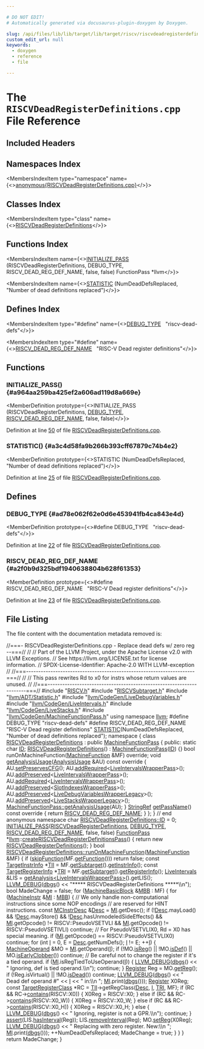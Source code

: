 ```yaml
---

# DO NOT EDIT!
# Automatically generated via docusaurus-plugin-doxygen by Doxygen.

slug: /api/files/lib/lib/target/lib/target/riscv/riscvdeadregisterdefinitions-cpp
custom_edit_url: null
keywords:
  - doxygen
  - reference
  - file

---
```





# The `RISCVDeadRegisterDefinitions.cpp` File Reference

<DoxygenPage pluginConfig={pluginConfig}>



## Included Headers

<IncludesList>
<IncludesListItem
  filePath="RISCV.h"
  permalink="/docs/api/files/lib/lib/target/lib/target/riscv/riscv-h"
  isLocal="true" />
<IncludesListItem
  filePath="RISCVSubtarget.h"
  permalink="/docs/api/files/lib/lib/target/lib/target/riscv/riscvsubtarget-h"
  isLocal="true" />
<IncludesListItem
  filePath="llvm/ADT/Statistic.h"
  permalink="/docs/api/files/include/include/llvm/include/llvm/adt/statistic-h"
  isLocal="true" />
<IncludesListItem
  filePath="llvm/CodeGen/LiveDebugVariables.h"
  permalink="/docs/api/files/include/include/llvm/include/llvm/codegen/livedebugvariables-h"
  isLocal="true" />
<IncludesListItem
  filePath="llvm/CodeGen/LiveIntervals.h"
  permalink="/docs/api/files/include/include/llvm/include/llvm/codegen/liveintervals-h"
  isLocal="true" />
<IncludesListItem
  filePath="llvm/CodeGen/LiveStacks.h"
  permalink="/docs/api/files/include/include/llvm/include/llvm/codegen/livestacks-h"
  isLocal="true" />
<IncludesListItem
  filePath="llvm/CodeGen/MachineFunctionPass.h"
  permalink="/docs/api/files/include/include/llvm/include/llvm/codegen/machinefunctionpass-h"
  isLocal="true" />
</IncludesList>

## Namespaces Index

<MembersIndex>

<MembersIndexItem
  type="namespace"
  name={<><a href="/docs/api/namespaces/anonymous-riscvdeadregisterdefinitions-cpp-">anonymous&#123;RISCVDeadRegisterDefinitions.cpp&#125;</a></>}>
</MembersIndexItem>

</MembersIndex>

## Classes Index

<MembersIndex>

<MembersIndexItem
  type="class"
  name={<><a href="/docs/api/classes/anonymous-namespace-riscvdeadregisterdefinitions-cpp-/riscvdeadregisterdefinitions">RISCVDeadRegisterDefinitions</a></>}>
</MembersIndexItem>

</MembersIndex>

## Functions Index

<MembersIndex>

<MembersIndexItem
  name={<><a href="#a964aa259ba425ef2a606ad119d8a669e">INITIALIZE&#95;PASS</a> (RISCVDeadRegisterDefinitions, DEBUG&#95;TYPE, RISCV&#95;DEAD&#95;REG&#95;DEF&#95;NAME, false, false) FunctionPass &#42;llvm</>}>
</MembersIndexItem>

<MembersIndexItem
  name={<><a href="#a3c4d58fa9b266b393cff67879c74b4e2">STATISTIC</a> (NumDeadDefsReplaced, &quot;Number of dead definitions replaced&quot;)</>}>
</MembersIndexItem>

</MembersIndex>

## Defines Index

<MembersIndex>

<MembersIndexItem
  type="#define"
  name={<><a href="#ad78e062f62e0d6e453941fb4ca843e4d">DEBUG&#95;TYPE</a>&nbsp;&nbsp;&nbsp;&quot;riscv-dead-defs&quot;</>}>
</MembersIndexItem>

<MembersIndexItem
  type="#define"
  name={<><a href="#a2f0b9d325bdf1940638804b628f61353">RISCV&#95;DEAD&#95;REG&#95;DEF&#95;NAME</a>&nbsp;&nbsp;&nbsp;&quot;RISC-V Dead register definitions&quot;</>}>
</MembersIndexItem>

</MembersIndex>


<SectionDefinition>

## Functions

### INITIALIZE&#95;PASS() {#a964aa259ba425ef2a606ad119d8a669e}

<MemberDefinition
  prototype={<>INITIALIZE&#95;PASS (RISCVDeadRegisterDefinitions, <a href="/docs/api/files/include/include/llvm/include/llvm/adt/genericcycleimpl-h/#ad78e062f62e0d6e453941fb4ca843e4d">DEBUG&#95;TYPE</a>, <a href="#a2f0b9d325bdf1940638804b628f61353">RISCV&#95;DEAD&#95;REG&#95;DEF&#95;NAME</a>, false, false)</>}>

Definition at line <a href="#l00050">50</a> of file <a href="/docs/api/files/lib/lib/target/lib/target/riscv/riscvdeadregisterdefinitions-cpp">RISCVDeadRegisterDefinitions.cpp</a>.
</MemberDefinition>

### STATISTIC() {#a3c4d58fa9b266b393cff67879c74b4e2}

<MemberDefinition
  prototype={<>STATISTIC (NumDeadDefsReplaced, &quot;Number of dead definitions replaced&quot;)</>}>

Definition at line <a href="#l00025">25</a> of file <a href="/docs/api/files/lib/lib/target/lib/target/riscv/riscvdeadregisterdefinitions-cpp">RISCVDeadRegisterDefinitions.cpp</a>.
</MemberDefinition>

</SectionDefinition>

<SectionDefinition>

## Defines

### DEBUG&#95;TYPE {#ad78e062f62e0d6e453941fb4ca843e4d}

<MemberDefinition
  prototype={<>#define DEBUG&#95;TYPE&nbsp;&nbsp;&nbsp;&quot;riscv-dead-defs&quot;</>}>

Definition at line <a href="#l00022">22</a> of file <a href="/docs/api/files/lib/lib/target/lib/target/riscv/riscvdeadregisterdefinitions-cpp">RISCVDeadRegisterDefinitions.cpp</a>.
</MemberDefinition>

### RISCV&#95;DEAD&#95;REG&#95;DEF&#95;NAME {#a2f0b9d325bdf1940638804b628f61353}

<MemberDefinition
  prototype={<>#define RISCV&#95;DEAD&#95;REG&#95;DEF&#95;NAME&nbsp;&nbsp;&nbsp;&quot;RISC-V Dead register definitions&quot;</>}>

Definition at line <a href="#l00023">23</a> of file <a href="/docs/api/files/lib/lib/target/lib/target/riscv/riscvdeadregisterdefinitions-cpp">RISCVDeadRegisterDefinitions.cpp</a>.
</MemberDefinition>

</SectionDefinition>

## File Listing

The file content with the documentation metadata removed is:

<ProgramListing>

<Link id="l00001" /><CodeLine lineNumber="1"><Highlight kind="comment">//===- RISCVDeadRegisterDefinitions.cpp - Replace dead defs w/ zero reg --===//</Highlight><Highlight kind="normal"></Highlight></CodeLine>
<Link id="l00002" /><CodeLine lineNumber="2"><Highlight kind="normal"></Highlight><Highlight kind="comment">//</Highlight><Highlight kind="normal"></Highlight></CodeLine>
<Link id="l00003" /><CodeLine lineNumber="3"><Highlight kind="normal"></Highlight><Highlight kind="comment">// Part of the LLVM Project, under the Apache License v2.0 with LLVM Exceptions.</Highlight><Highlight kind="normal"></Highlight></CodeLine>
<Link id="l00004" /><CodeLine lineNumber="4"><Highlight kind="normal"></Highlight><Highlight kind="comment">// See https://llvm.org/LICENSE.txt for license information.</Highlight><Highlight kind="normal"></Highlight></CodeLine>
<Link id="l00005" /><CodeLine lineNumber="5"><Highlight kind="normal"></Highlight><Highlight kind="comment">// SPDX-License-Identifier: Apache-2.0 WITH LLVM-exception</Highlight><Highlight kind="normal"></Highlight></CodeLine>
<Link id="l00006" /><CodeLine lineNumber="6"><Highlight kind="normal"></Highlight><Highlight kind="comment">//</Highlight><Highlight kind="normal"></Highlight></CodeLine>
<Link id="l00007" /><CodeLine lineNumber="7"><Highlight kind="normal"></Highlight><Highlight kind="comment">//===---------------------------------------------------------------------===//</Highlight><Highlight kind="normal"></Highlight></CodeLine>
<Link id="l00008" /><CodeLine lineNumber="8"><Highlight kind="normal"></Highlight><Highlight kind="comment">//</Highlight><Highlight kind="normal"></Highlight></CodeLine>
<Link id="l00009" /><CodeLine lineNumber="9"><Highlight kind="normal"></Highlight><Highlight kind="comment">// This pass rewrites Rd to x0 for instrs whose return values are unused.</Highlight><Highlight kind="normal"></Highlight></CodeLine>
<Link id="l00010" /><CodeLine lineNumber="10"><Highlight kind="normal"></Highlight><Highlight kind="comment">//</Highlight><Highlight kind="normal"></Highlight></CodeLine>
<Link id="l00011" /><CodeLine lineNumber="11"><Highlight kind="normal"></Highlight><Highlight kind="comment">//===---------------------------------------------------------------------===//</Highlight><Highlight kind="normal"></Highlight></CodeLine>
<Link id="l00012" /><CodeLine lineNumber="12"><Highlight kind="normal"></Highlight></CodeLine>
<Link id="l00013" /><CodeLine lineNumber="13"><Highlight kind="normal"></Highlight><Highlight kind="preprocessor">#include &quot;<a href="/docs/api/files/lib/lib/target/lib/target/riscv/riscv-h">RISCV.h</a>&quot;</Highlight><Highlight kind="normal"></Highlight></CodeLine>
<Link id="l00014" /><CodeLine lineNumber="14"><Highlight kind="normal"></Highlight><Highlight kind="preprocessor">#include &quot;<a href="/docs/api/files/lib/lib/target/lib/target/riscv/riscvsubtarget-h">RISCVSubtarget.h</a>&quot;</Highlight><Highlight kind="normal"></Highlight></CodeLine>
<Link id="l00015" /><CodeLine lineNumber="15"><Highlight kind="normal"></Highlight><Highlight kind="preprocessor">#include &quot;<a href="/docs/api/files/include/include/llvm/include/llvm/adt/statistic-h">llvm/ADT/Statistic.h</a>&quot;</Highlight><Highlight kind="normal"></Highlight></CodeLine>
<Link id="l00016" /><CodeLine lineNumber="16"><Highlight kind="normal"></Highlight><Highlight kind="preprocessor">#include &quot;<a href="/docs/api/files/include/include/llvm/include/llvm/codegen/livedebugvariables-h">llvm/CodeGen/LiveDebugVariables.h</a>&quot;</Highlight><Highlight kind="normal"></Highlight></CodeLine>
<Link id="l00017" /><CodeLine lineNumber="17"><Highlight kind="normal"></Highlight><Highlight kind="preprocessor">#include &quot;<a href="/docs/api/files/include/include/llvm/include/llvm/codegen/liveintervals-h">llvm/CodeGen/LiveIntervals.h</a>&quot;</Highlight><Highlight kind="normal"></Highlight></CodeLine>
<Link id="l00018" /><CodeLine lineNumber="18"><Highlight kind="normal"></Highlight><Highlight kind="preprocessor">#include &quot;<a href="/docs/api/files/include/include/llvm/include/llvm/codegen/livestacks-h">llvm/CodeGen/LiveStacks.h</a>&quot;</Highlight><Highlight kind="normal"></Highlight></CodeLine>
<Link id="l00019" /><CodeLine lineNumber="19"><Highlight kind="normal"></Highlight><Highlight kind="preprocessor">#include &quot;<a href="/docs/api/files/include/include/llvm/include/llvm/codegen/machinefunctionpass-h">llvm/CodeGen/MachineFunctionPass.h</a>&quot;</Highlight><Highlight kind="normal"></Highlight></CodeLine>
<Link id="l00020" /><CodeLine lineNumber="20"><Highlight kind="normal"></Highlight></CodeLine>
<Link id="l00021" /><CodeLine lineNumber="21"><Highlight kind="normal"></Highlight><Highlight kind="keyword">using namespace </Highlight><Highlight kind="normal"><a href="/docs/api/namespaces/llvm">llvm</a>;</Highlight></CodeLine>
<Link id="l00022" /><CodeLine lineNumber="22" lineLink="#ad78e062f62e0d6e453941fb4ca843e4d"><Highlight kind="normal"></Highlight><Highlight kind="preprocessor">#define DEBUG&#95;TYPE &quot;riscv-dead-defs&quot;</Highlight><Highlight kind="normal"></Highlight></CodeLine>
<Link id="l00023" /><CodeLine lineNumber="23" lineLink="#a2f0b9d325bdf1940638804b628f61353"><Highlight kind="normal"></Highlight><Highlight kind="preprocessor">#define RISCV&#95;DEAD&#95;REG&#95;DEF&#95;NAME &quot;RISC-V Dead register definitions&quot;</Highlight><Highlight kind="normal"></Highlight></CodeLine>
<Link id="l00024" /><CodeLine lineNumber="24"><Highlight kind="normal"></Highlight></CodeLine>
<Link id="l00025" /><CodeLine lineNumber="25" lineLink="#a3c4d58fa9b266b393cff67879c74b4e2"><Highlight kind="normal"><a href="/docs/api/files/include/include/llvm/include/llvm/adt/statistic-h/#ad6117415b93e5675d5a6c8e1855b3b2f">STATISTIC</a>(NumDeadDefsReplaced, </Highlight><Highlight kind="stringliteral">&quot;Number of dead definitions replaced&quot;</Highlight><Highlight kind="normal">);</Highlight></CodeLine>
<Link id="l00026" /><CodeLine lineNumber="26"><Highlight kind="normal"></Highlight></CodeLine>
<Link id="l00027" /><CodeLine lineNumber="27" lineLink="/docs/api/namespaces/anonymous-riscvdeadregisterdefinitions-cpp-"><Highlight kind="normal"></Highlight><Highlight kind="keyword">namespace </Highlight><Highlight kind="normal">&#123;</Highlight></CodeLine>
<Link id="l00028" /><CodeLine lineNumber="28" lineLink="/docs/api/classes/anonymous-namespace-riscvdeadregisterdefinitions-cpp-/riscvdeadregisterdefinitions"><Highlight kind="normal"></Highlight><Highlight kind="keyword">class </Highlight><Highlight kind="normal"><a href="/docs/api/classes/anonymous-namespace-riscvdeadregisterdefinitions-cpp-/riscvdeadregisterdefinitions/#a31ececc394b2ce1835e1505786b50bea">RISCVDeadRegisterDefinitions</a> : </Highlight><Highlight kind="keyword">public</Highlight><Highlight kind="normal"> <a href="/docs/api/classes/llvm/machinefunctionpass/#a29c81d2386f4a727c6d33413807530c8">MachineFunctionPass</a> &#123;</Highlight></CodeLine>
<Link id="l00029" /><CodeLine lineNumber="29"><Highlight kind="normal"></Highlight><Highlight kind="keyword">public</Highlight><Highlight kind="normal">:</Highlight></CodeLine>
<Link id="l00030" /><CodeLine lineNumber="30" lineLink="/docs/api/classes/anonymous-namespace-riscvdeadregisterdefinitions-cpp-/riscvdeadregisterdefinitions/#acc1daf9d43979df1f2f6d5bee3dd52e3"><Highlight kind="normal">  </Highlight><Highlight kind="keyword">static</Highlight><Highlight kind="normal"> </Highlight><Highlight kind="keywordtype">char</Highlight><Highlight kind="normal"> <a href="/docs/api/classes/anonymous-namespace-riscvdeadregisterdefinitions-cpp-/riscvdeadregisterdefinitions/#acc1daf9d43979df1f2f6d5bee3dd52e3">ID</a>;</Highlight></CodeLine>
<Link id="l00031" /><CodeLine lineNumber="31"><Highlight kind="normal"></Highlight></CodeLine>
<Link id="l00032" /><CodeLine lineNumber="32" lineLink="/docs/api/classes/anonymous-namespace-riscvdeadregisterdefinitions-cpp-/riscvdeadregisterdefinitions/#a31ececc394b2ce1835e1505786b50bea"><Highlight kind="normal">  <a href="/docs/api/classes/anonymous-namespace-riscvdeadregisterdefinitions-cpp-/riscvdeadregisterdefinitions/#a31ececc394b2ce1835e1505786b50bea">RISCVDeadRegisterDefinitions</a>() : <a href="/docs/api/classes/llvm/machinefunctionpass/#a29c81d2386f4a727c6d33413807530c8">MachineFunctionPass</a>(<a href="/docs/api/classes/anonymous-namespace-riscvdeadregisterdefinitions-cpp-/riscvdeadregisterdefinitions/#acc1daf9d43979df1f2f6d5bee3dd52e3">ID</a>) &#123;&#125;</Highlight></CodeLine>
<Link id="l00033" /><CodeLine lineNumber="33"><Highlight kind="normal">  </Highlight><Highlight kind="keywordtype">bool</Highlight><Highlight kind="normal"> runOnMachineFunction(<a href="/docs/api/classes/llvm/machinefunction">MachineFunction</a> &amp;MF) </Highlight><Highlight kind="keyword">override</Highlight><Highlight kind="normal">;</Highlight></CodeLine>
<Link id="l00034" /><CodeLine lineNumber="34" lineLink="/docs/api/classes/anonymous-namespace-riscvdeadregisterdefinitions-cpp-/riscvdeadregisterdefinitions/#a8988e1e95d5ec1c4126892fc99480b2b"><Highlight kind="normal">  </Highlight><Highlight kind="keywordtype">void</Highlight><Highlight kind="normal"> <a href="/docs/api/classes/anonymous-namespace-riscvdeadregisterdefinitions-cpp-/riscvdeadregisterdefinitions/#a8988e1e95d5ec1c4126892fc99480b2b">getAnalysisUsage</a>(<a href="/docs/api/classes/llvm/analysisusage">AnalysisUsage</a> &amp;AU)</Highlight><Highlight kind="keyword"> const override </Highlight><Highlight kind="normal">&#123;</Highlight></CodeLine>
<Link id="l00035" /><CodeLine lineNumber="35"><Highlight kind="normal">    AU.<a href="/docs/api/classes/llvm/analysisusage/#af11a6ebf7ab3c388234cb6d5378439a3">setPreservesCFG</a>();</Highlight></CodeLine>
<Link id="l00036" /><CodeLine lineNumber="36"><Highlight kind="normal">    AU.<a href="/docs/api/classes/llvm/analysisusage/#ae0adcccca08fb686c9ce00f9397b660c">addRequired</a>&lt;<a href="/docs/api/classes/llvm/liveintervalswrapperpass">LiveIntervalsWrapperPass</a>&gt;();</Highlight></CodeLine>
<Link id="l00037" /><CodeLine lineNumber="37"><Highlight kind="normal">    AU.<a href="/docs/api/classes/llvm/analysisusage/#ae9356b720f6fbab112d809738dcc4f2a">addPreserved</a>&lt;<a href="/docs/api/classes/llvm/liveintervalswrapperpass">LiveIntervalsWrapperPass</a>&gt;();</Highlight></CodeLine>
<Link id="l00038" /><CodeLine lineNumber="38"><Highlight kind="normal">    AU.<a href="/docs/api/classes/llvm/analysisusage/#ae0adcccca08fb686c9ce00f9397b660c">addRequired</a>&lt;<a href="/docs/api/classes/llvm/liveintervalswrapperpass">LiveIntervalsWrapperPass</a>&gt;();</Highlight></CodeLine>
<Link id="l00039" /><CodeLine lineNumber="39"><Highlight kind="normal">    AU.<a href="/docs/api/classes/llvm/analysisusage/#ae9356b720f6fbab112d809738dcc4f2a">addPreserved</a>&lt;<a href="/docs/api/classes/llvm/slotindexeswrapperpass">SlotIndexesWrapperPass</a>&gt;();</Highlight></CodeLine>
<Link id="l00040" /><CodeLine lineNumber="40"><Highlight kind="normal">    AU.<a href="/docs/api/classes/llvm/analysisusage/#ae9356b720f6fbab112d809738dcc4f2a">addPreserved</a>&lt;<a href="/docs/api/classes/llvm/livedebugvariableswrapperlegacy">LiveDebugVariablesWrapperLegacy</a>&gt;();</Highlight></CodeLine>
<Link id="l00041" /><CodeLine lineNumber="41"><Highlight kind="normal">    AU.<a href="/docs/api/classes/llvm/analysisusage/#ae9356b720f6fbab112d809738dcc4f2a">addPreserved</a>&lt;<a href="/docs/api/classes/llvm/livestackswrapperlegacy">LiveStacksWrapperLegacy</a>&gt;();</Highlight></CodeLine>
<Link id="l00042" /><CodeLine lineNumber="42"><Highlight kind="normal">    <a href="/docs/api/classes/llvm/machinefunctionpass/#a864fd57b4304ef933b3281d0ef85a88e">MachineFunctionPass::getAnalysisUsage</a>(AU);</Highlight></CodeLine>
<Link id="l00043" /><CodeLine lineNumber="43"><Highlight kind="normal">  &#125;</Highlight></CodeLine>
<Link id="l00044" /><CodeLine lineNumber="44"><Highlight kind="normal"></Highlight></CodeLine>
<Link id="l00045" /><CodeLine lineNumber="45" lineLink="/docs/api/classes/anonymous-namespace-riscvdeadregisterdefinitions-cpp-/riscvdeadregisterdefinitions/#a0979df9aa8f5633f4466a5cbb60820e9"><Highlight kind="normal">  <a href="/docs/api/classes/llvm/stringref">StringRef</a> <a href="/docs/api/classes/anonymous-namespace-riscvdeadregisterdefinitions-cpp-/riscvdeadregisterdefinitions/#a0979df9aa8f5633f4466a5cbb60820e9">getPassName</a>()</Highlight><Highlight kind="keyword"> const override </Highlight><Highlight kind="normal">&#123; </Highlight><Highlight kind="keywordflow">return</Highlight><Highlight kind="normal"> <a href="#a2f0b9d325bdf1940638804b628f61353">RISCV&#95;DEAD&#95;REG&#95;DEF&#95;NAME</a>; &#125;</Highlight></CodeLine>
<Link id="l00046" /><CodeLine lineNumber="46"><Highlight kind="normal">&#125;;</Highlight></CodeLine>
<Link id="l00047" /><CodeLine lineNumber="47"><Highlight kind="normal">&#125; </Highlight><Highlight kind="comment">// end anonymous namespace</Highlight><Highlight kind="normal"></Highlight></CodeLine>
<Link id="l00048" /><CodeLine lineNumber="48"><Highlight kind="normal"></Highlight></CodeLine>
<Link id="l00049" /><CodeLine lineNumber="49"><Highlight kind="normal"></Highlight><Highlight kind="keywordtype">char</Highlight><Highlight kind="normal"> <a href="/docs/api/classes/anonymous-namespace-riscvdeadregisterdefinitions-cpp-/riscvdeadregisterdefinitions/#acc1daf9d43979df1f2f6d5bee3dd52e3">RISCVDeadRegisterDefinitions::ID</a> = 0;</Highlight></CodeLine>
<Link id="l00050" /><CodeLine lineNumber="50" lineLink="#a964aa259ba425ef2a606ad119d8a669e"><Highlight kind="normal"><a href="/docs/api/files/include/include/llvm/passsupport-h/#af807c9595d50b45c0008924c4679c85c">INITIALIZE&#95;PASS</a>(<a href="/docs/api/classes/anonymous-namespace-riscvdeadregisterdefinitions-cpp-/riscvdeadregisterdefinitions/#a31ececc394b2ce1835e1505786b50bea">RISCVDeadRegisterDefinitions</a>, <a href="/docs/api/files/include/include/llvm/include/llvm/adt/genericcycleimpl-h/#ad78e062f62e0d6e453941fb4ca843e4d">DEBUG&#95;TYPE</a>,</Highlight></CodeLine>
<Link id="l00051" /><CodeLine lineNumber="51"><Highlight kind="normal">                <a href="#a2f0b9d325bdf1940638804b628f61353">RISCV&#95;DEAD&#95;REG&#95;DEF&#95;NAME</a>, </Highlight><Highlight kind="keyword">false</Highlight><Highlight kind="normal">, </Highlight><Highlight kind="keyword">false</Highlight><Highlight kind="normal">)</Highlight></CodeLine>
<Link id="l00052" /><CodeLine lineNumber="52"><Highlight kind="normal"></Highlight></CodeLine>
<Link id="l00053" /><CodeLine lineNumber="53"><Highlight kind="normal"><a href="/docs/api/classes/llvm/functionpass">FunctionPass</a> &#42;<a href="/docs/api/namespaces/llvm">llvm</a>::<a href="/docs/api/namespaces/llvm/#a502b0ddd7fb7e5927d923ce924e872e3">createRISCVDeadRegisterDefinitionsPass</a>() &#123;</Highlight></CodeLine>
<Link id="l00054" /><CodeLine lineNumber="54"><Highlight kind="normal">  </Highlight><Highlight kind="keywordflow">return</Highlight><Highlight kind="normal"> </Highlight><Highlight kind="keyword">new</Highlight><Highlight kind="normal"> <a href="/docs/api/classes/anonymous-namespace-riscvdeadregisterdefinitions-cpp-/riscvdeadregisterdefinitions/#a31ececc394b2ce1835e1505786b50bea">RISCVDeadRegisterDefinitions</a>();</Highlight></CodeLine>
<Link id="l00055" /><CodeLine lineNumber="55"><Highlight kind="normal">&#125;</Highlight></CodeLine>
<Link id="l00056" /><CodeLine lineNumber="56"><Highlight kind="normal"></Highlight></CodeLine>
<Link id="l00057" /><CodeLine lineNumber="57" lineLink="/docs/api/classes/anonymous-namespace-riscvdeadregisterdefinitions-cpp-/riscvdeadregisterdefinitions/#ac2ca3a8531c6bdb17cc3908e3fbf10c4"><Highlight kind="normal"></Highlight><Highlight kind="keywordtype">bool</Highlight><Highlight kind="normal"> <a href="/docs/api/classes/anonymous-namespace-riscvdeadregisterdefinitions-cpp-/riscvdeadregisterdefinitions/#ac2ca3a8531c6bdb17cc3908e3fbf10c4">RISCVDeadRegisterDefinitions::runOnMachineFunction</a>(<a href="/docs/api/classes/llvm/machinefunction">MachineFunction</a> &amp;MF) &#123;</Highlight></CodeLine>
<Link id="l00058" /><CodeLine lineNumber="58"><Highlight kind="normal">  </Highlight><Highlight kind="keywordflow">if</Highlight><Highlight kind="normal"> (<a href="/docs/api/classes/llvm/functionpass/#af9f5f511d75e16f09a5520cb9444cfa8">skipFunction</a>(MF.<a href="/docs/api/classes/llvm/machinefunction/#a977ddce262de45c645be23d951066351">getFunction</a>()))</Highlight></CodeLine>
<Link id="l00059" /><CodeLine lineNumber="59"><Highlight kind="normal">    </Highlight><Highlight kind="keywordflow">return</Highlight><Highlight kind="normal"> </Highlight><Highlight kind="keyword">false</Highlight><Highlight kind="normal">;</Highlight></CodeLine>
<Link id="l00060" /><CodeLine lineNumber="60"><Highlight kind="normal"></Highlight></CodeLine>
<Link id="l00061" /><CodeLine lineNumber="61"><Highlight kind="normal">  </Highlight><Highlight kind="keyword">const</Highlight><Highlight kind="normal"> <a href="/docs/api/classes/llvm/targetinstrinfo">TargetInstrInfo</a> &#42;<a href="/docs/api/files/lib/lib/target/lib/target/hexagon/hexagoncopytocombine-cpp/#a1d40004718218dbdf06b496766299101">TII</a> = MF.<a href="/docs/api/classes/llvm/machinefunction/#a3825368aca2bc1550d173660df4da6a6">getSubtarget</a>().<a href="/docs/api/classes/llvm/targetsubtargetinfo/#acd858ed72f11db9444617740c3622608">getInstrInfo</a>();</Highlight></CodeLine>
<Link id="l00062" /><CodeLine lineNumber="62"><Highlight kind="normal">  </Highlight><Highlight kind="keyword">const</Highlight><Highlight kind="normal"> <a href="/docs/api/classes/llvm/targetregisterinfo">TargetRegisterInfo</a> &#42;<a href="/docs/api/files/lib/lib/codegen/machinesink-cpp/#a0f36ed1bc17fc1aa97fe291c439a0698">TRI</a> = MF.<a href="/docs/api/classes/llvm/machinefunction/#a3825368aca2bc1550d173660df4da6a6">getSubtarget</a>().<a href="/docs/api/classes/llvm/targetsubtargetinfo/#a43c530c830206ecf5ad3359364634c75">getRegisterInfo</a>();</Highlight></CodeLine>
<Link id="l00063" /><CodeLine lineNumber="63"><Highlight kind="normal">  <a href="/docs/api/classes/llvm/liveintervals">LiveIntervals</a> &amp;LIS = <a href="/docs/api/classes/llvm/pass/#a4863e5e463fb79955269fbf7fbf52b80">getAnalysis&lt;LiveIntervalsWrapperPass&gt;</a>().getLIS();</Highlight></CodeLine>
<Link id="l00064" /><CodeLine lineNumber="64"><Highlight kind="normal">  <a href="/docs/api/files/include/include/llvm/include/llvm/support/debug-h/#a196897517069dda1bdb549e24468f7d7">LLVM&#95;DEBUG</a>(<a href="/docs/api/namespaces/llvm/#a7c46c742c31be54870e2038048e6b391">dbgs</a>() &lt;&lt; </Highlight><Highlight kind="stringliteral">&quot;&#42;&#42;&#42;&#42;&#42; RISCVDeadRegisterDefinitions &#42;&#42;&#42;&#42;&#42;\\n&quot;</Highlight><Highlight kind="normal">);</Highlight></CodeLine>
<Link id="l00065" /><CodeLine lineNumber="65"><Highlight kind="normal"></Highlight></CodeLine>
<Link id="l00066" /><CodeLine lineNumber="66"><Highlight kind="normal">  </Highlight><Highlight kind="keywordtype">bool</Highlight><Highlight kind="normal"> MadeChange = </Highlight><Highlight kind="keyword">false</Highlight><Highlight kind="normal">;</Highlight></CodeLine>
<Link id="l00067" /><CodeLine lineNumber="67"><Highlight kind="normal">  </Highlight><Highlight kind="keywordflow">for</Highlight><Highlight kind="normal"> (<a href="/docs/api/classes/llvm/machinebasicblock">MachineBasicBlock</a> &amp;<a href="/docs/api/files/lib/lib/target/lib/target/arm/armslshardening-cpp/#a5958512eae2979bd2eb383977996a600">MBB</a> : MF) &#123;</Highlight></CodeLine>
<Link id="l00068" /><CodeLine lineNumber="68"><Highlight kind="normal">    </Highlight><Highlight kind="keywordflow">for</Highlight><Highlight kind="normal"> (<a href="/docs/api/classes/llvm/machineinstr">MachineInstr</a> &amp;<a href="/docs/api/files/lib/lib/codegen/lib/codegen/globalisel/irtranslator-cpp/#abe44dfdea65b4f7e11e0a608ab708b76">MI</a> : <a href="/docs/api/files/lib/lib/target/lib/target/arm/armslshardening-cpp/#a5958512eae2979bd2eb383977996a600">MBB</a>) &#123;</Highlight></CodeLine>
<Link id="l00069" /><CodeLine lineNumber="69"><Highlight kind="normal">      </Highlight><Highlight kind="comment">// We only handle non-computational instructions since some NOP encodings</Highlight><Highlight kind="normal"></Highlight></CodeLine>
<Link id="l00070" /><CodeLine lineNumber="70"><Highlight kind="normal">      </Highlight><Highlight kind="comment">// are reserved for HINT instructions.</Highlight><Highlight kind="normal"></Highlight></CodeLine>
<Link id="l00071" /><CodeLine lineNumber="71"><Highlight kind="normal">      </Highlight><Highlight kind="keyword">const</Highlight><Highlight kind="normal"> <a href="/docs/api/classes/llvm/mcinstrdesc">MCInstrDesc</a> &amp;<a href="/docs/api/namespaces/llvm/#a4de98a9acffcef5bb4b31862cb8c72ac">Desc</a> = <a href="/docs/api/files/lib/lib/codegen/lib/codegen/globalisel/irtranslator-cpp/#abe44dfdea65b4f7e11e0a608ab708b76">MI</a>.getDesc();</Highlight></CodeLine>
<Link id="l00072" /><CodeLine lineNumber="72"><Highlight kind="normal">      </Highlight><Highlight kind="keywordflow">if</Highlight><Highlight kind="normal"> (!<a href="/docs/api/namespaces/llvm/#a4de98a9acffcef5bb4b31862cb8c72ac">Desc</a>.mayLoad() &amp;&amp; !<a href="/docs/api/namespaces/llvm/#a4de98a9acffcef5bb4b31862cb8c72ac">Desc</a>.mayStore() &amp;&amp;</Highlight></CodeLine>
<Link id="l00073" /><CodeLine lineNumber="73"><Highlight kind="normal">          !<a href="/docs/api/namespaces/llvm/#a4de98a9acffcef5bb4b31862cb8c72ac">Desc</a>.hasUnmodeledSideEffects() &amp;&amp;</Highlight></CodeLine>
<Link id="l00074" /><CodeLine lineNumber="74"><Highlight kind="normal">          <a href="/docs/api/files/lib/lib/codegen/lib/codegen/globalisel/irtranslator-cpp/#abe44dfdea65b4f7e11e0a608ab708b76">MI</a>.getOpcode() != RISCV::PseudoVSETVLI &amp;&amp;</Highlight></CodeLine>
<Link id="l00075" /><CodeLine lineNumber="75"><Highlight kind="normal">          <a href="/docs/api/files/lib/lib/codegen/lib/codegen/globalisel/irtranslator-cpp/#abe44dfdea65b4f7e11e0a608ab708b76">MI</a>.getOpcode() != RISCV::PseudoVSETIVLI)</Highlight></CodeLine>
<Link id="l00076" /><CodeLine lineNumber="76"><Highlight kind="normal">        </Highlight><Highlight kind="keywordflow">continue</Highlight><Highlight kind="normal">;</Highlight></CodeLine>
<Link id="l00077" /><CodeLine lineNumber="77"><Highlight kind="normal">      </Highlight><Highlight kind="comment">// For PseudoVSETVLIX0, Rd = X0 has special meaning.</Highlight><Highlight kind="normal"></Highlight></CodeLine>
<Link id="l00078" /><CodeLine lineNumber="78"><Highlight kind="normal">      </Highlight><Highlight kind="keywordflow">if</Highlight><Highlight kind="normal"> (<a href="/docs/api/files/lib/lib/codegen/lib/codegen/globalisel/irtranslator-cpp/#abe44dfdea65b4f7e11e0a608ab708b76">MI</a>.getOpcode() == RISCV::PseudoVSETVLIX0)</Highlight></CodeLine>
<Link id="l00079" /><CodeLine lineNumber="79"><Highlight kind="normal">        </Highlight><Highlight kind="keywordflow">continue</Highlight><Highlight kind="normal">;</Highlight></CodeLine>
<Link id="l00080" /><CodeLine lineNumber="80"><Highlight kind="normal">      </Highlight><Highlight kind="keywordflow">for</Highlight><Highlight kind="normal"> (</Highlight><Highlight kind="keywordtype">int</Highlight><Highlight kind="normal"> <a href="/docs/api/files/lib/lib/support/md5-cpp/#ac0eafdc9ee161b71e7af98af736952fd">I</a> = 0, E = <a href="/docs/api/namespaces/llvm/#a4de98a9acffcef5bb4b31862cb8c72ac">Desc</a>.getNumDefs(); <a href="/docs/api/files/lib/lib/support/md5-cpp/#ac0eafdc9ee161b71e7af98af736952fd">I</a> != E; ++<a href="/docs/api/files/lib/lib/support/md5-cpp/#ac0eafdc9ee161b71e7af98af736952fd">I</a>) &#123;</Highlight></CodeLine>
<Link id="l00081" /><CodeLine lineNumber="81"><Highlight kind="normal">        <a href="/docs/api/classes/llvm/machineoperand">MachineOperand</a> &amp;MO = <a href="/docs/api/files/lib/lib/codegen/lib/codegen/globalisel/irtranslator-cpp/#abe44dfdea65b4f7e11e0a608ab708b76">MI</a>.getOperand(<a href="/docs/api/files/lib/lib/support/md5-cpp/#ac0eafdc9ee161b71e7af98af736952fd">I</a>);</Highlight></CodeLine>
<Link id="l00082" /><CodeLine lineNumber="82"><Highlight kind="normal">        </Highlight><Highlight kind="keywordflow">if</Highlight><Highlight kind="normal"> (!MO.<a href="/docs/api/classes/llvm/machineoperand/#a4c9594c955fec80c73ddd964b5efd554">isReg</a>() || !MO.<a href="/docs/api/classes/llvm/machineoperand/#a75eb135014670ce946e78739cdc9b51b">isDef</a>() || MO.<a href="/docs/api/classes/llvm/machineoperand/#abd6aa9da048ef7a4faeaac6484d5c9a6">isEarlyClobber</a>())</Highlight></CodeLine>
<Link id="l00083" /><CodeLine lineNumber="83"><Highlight kind="normal">          </Highlight><Highlight kind="keywordflow">continue</Highlight><Highlight kind="normal">;</Highlight></CodeLine>
<Link id="l00084" /><CodeLine lineNumber="84"><Highlight kind="normal">        </Highlight><Highlight kind="comment">// Be careful not to change the register if it&#39;s a tied operand.</Highlight><Highlight kind="normal"></Highlight></CodeLine>
<Link id="l00085" /><CodeLine lineNumber="85"><Highlight kind="normal">        </Highlight><Highlight kind="keywordflow">if</Highlight><Highlight kind="normal"> (<a href="/docs/api/files/lib/lib/codegen/lib/codegen/globalisel/irtranslator-cpp/#abe44dfdea65b4f7e11e0a608ab708b76">MI</a>.isRegTiedToUseOperand(<a href="/docs/api/files/lib/lib/support/md5-cpp/#ac0eafdc9ee161b71e7af98af736952fd">I</a>)) &#123;</Highlight></CodeLine>
<Link id="l00086" /><CodeLine lineNumber="86"><Highlight kind="normal">          <a href="/docs/api/files/include/include/llvm/include/llvm/support/debug-h/#a196897517069dda1bdb549e24468f7d7">LLVM&#95;DEBUG</a>(<a href="/docs/api/namespaces/llvm/#a7c46c742c31be54870e2038048e6b391">dbgs</a>() &lt;&lt; </Highlight><Highlight kind="stringliteral">&quot;    Ignoring, def is tied operand.\\n&quot;</Highlight><Highlight kind="normal">);</Highlight></CodeLine>
<Link id="l00087" /><CodeLine lineNumber="87"><Highlight kind="normal">          </Highlight><Highlight kind="keywordflow">continue</Highlight><Highlight kind="normal">;</Highlight></CodeLine>
<Link id="l00088" /><CodeLine lineNumber="88"><Highlight kind="normal">        &#125;</Highlight></CodeLine>
<Link id="l00089" /><CodeLine lineNumber="89"><Highlight kind="normal">        <a href="/docs/api/classes/llvm/register">Register</a> Reg = MO.<a href="/docs/api/classes/llvm/machineoperand/#ac0035d7c1c860501c877c20e6e93297b">getReg</a>();</Highlight></CodeLine>
<Link id="l00090" /><CodeLine lineNumber="90"><Highlight kind="normal">        </Highlight><Highlight kind="keywordflow">if</Highlight><Highlight kind="normal"> (!Reg.isVirtual() || !MO.<a href="/docs/api/classes/llvm/machineoperand/#aaee820701392c55ad54235d3d7201206">isDead</a>())</Highlight></CodeLine>
<Link id="l00091" /><CodeLine lineNumber="91"><Highlight kind="normal">          </Highlight><Highlight kind="keywordflow">continue</Highlight><Highlight kind="normal">;</Highlight></CodeLine>
<Link id="l00092" /><CodeLine lineNumber="92"><Highlight kind="normal">        <a href="/docs/api/files/include/include/llvm/include/llvm/support/debug-h/#a196897517069dda1bdb549e24468f7d7">LLVM&#95;DEBUG</a>(<a href="/docs/api/namespaces/llvm/#a7c46c742c31be54870e2038048e6b391">dbgs</a>() &lt;&lt; </Highlight><Highlight kind="stringliteral">&quot;    Dead def operand #&quot;</Highlight><Highlight kind="normal"> &lt;&lt; <a href="/docs/api/files/lib/lib/support/md5-cpp/#ac0eafdc9ee161b71e7af98af736952fd">I</a> &lt;&lt; </Highlight><Highlight kind="stringliteral">&quot; in:\\n      &quot;</Highlight><Highlight kind="normal">;</Highlight></CodeLine>
<Link id="l00093" /><CodeLine lineNumber="93"><Highlight kind="normal">                   <a href="/docs/api/files/lib/lib/codegen/lib/codegen/globalisel/irtranslator-cpp/#abe44dfdea65b4f7e11e0a608ab708b76">MI</a>.print(<a href="/docs/api/namespaces/llvm/#a7c46c742c31be54870e2038048e6b391">dbgs</a>()));</Highlight></CodeLine>
<Link id="l00094" /><CodeLine lineNumber="94"><Highlight kind="normal">        <a href="/docs/api/classes/llvm/register">Register</a> X0Reg;</Highlight></CodeLine>
<Link id="l00095" /><CodeLine lineNumber="95"><Highlight kind="normal">        </Highlight><Highlight kind="keyword">const</Highlight><Highlight kind="normal"> <a href="/docs/api/classes/llvm/targetregisterclass">TargetRegisterClass</a> &#42;RC = <a href="/docs/api/files/lib/lib/target/lib/target/hexagon/hexagoncopytocombine-cpp/#a1d40004718218dbdf06b496766299101">TII</a>-&gt;getRegClass(<a href="/docs/api/namespaces/llvm/#a4de98a9acffcef5bb4b31862cb8c72ac">Desc</a>, <a href="/docs/api/files/lib/lib/support/md5-cpp/#ac0eafdc9ee161b71e7af98af736952fd">I</a>, <a href="/docs/api/files/lib/lib/codegen/machinesink-cpp/#a0f36ed1bc17fc1aa97fe291c439a0698">TRI</a>, MF);</Highlight></CodeLine>
<Link id="l00096" /><CodeLine lineNumber="96"><Highlight kind="normal">        </Highlight><Highlight kind="keywordflow">if</Highlight><Highlight kind="normal"> (RC &amp;&amp; RC-&gt;<a href="/docs/api/classes/llvm/targetregisterclass/#a60b6974966381f08079722f2258a0039">contains</a>(RISCV::X0)) &#123;</Highlight></CodeLine>
<Link id="l00097" /><CodeLine lineNumber="97"><Highlight kind="normal">          X0Reg = RISCV::X0;</Highlight></CodeLine>
<Link id="l00098" /><CodeLine lineNumber="98"><Highlight kind="normal">        &#125; </Highlight><Highlight kind="keywordflow">else</Highlight><Highlight kind="normal"> </Highlight><Highlight kind="keywordflow">if</Highlight><Highlight kind="normal"> (RC &amp;&amp; RC-&gt;<a href="/docs/api/classes/llvm/targetregisterclass/#a60b6974966381f08079722f2258a0039">contains</a>(RISCV::X0&#95;W)) &#123;</Highlight></CodeLine>
<Link id="l00099" /><CodeLine lineNumber="99"><Highlight kind="normal">          X0Reg = RISCV::X0&#95;W;</Highlight></CodeLine>
<Link id="l00100" /><CodeLine lineNumber="100"><Highlight kind="normal">        &#125; </Highlight><Highlight kind="keywordflow">else</Highlight><Highlight kind="normal"> </Highlight><Highlight kind="keywordflow">if</Highlight><Highlight kind="normal"> (RC &amp;&amp; RC-&gt;<a href="/docs/api/classes/llvm/targetregisterclass/#a60b6974966381f08079722f2258a0039">contains</a>(RISCV::X0&#95;H)) &#123;</Highlight></CodeLine>
<Link id="l00101" /><CodeLine lineNumber="101"><Highlight kind="normal">          X0Reg = RISCV::X0&#95;H;</Highlight></CodeLine>
<Link id="l00102" /><CodeLine lineNumber="102"><Highlight kind="normal">        &#125; </Highlight><Highlight kind="keywordflow">else</Highlight><Highlight kind="normal"> &#123;</Highlight></CodeLine>
<Link id="l00103" /><CodeLine lineNumber="103"><Highlight kind="normal">          <a href="/docs/api/files/include/include/llvm/include/llvm/support/debug-h/#a196897517069dda1bdb549e24468f7d7">LLVM&#95;DEBUG</a>(<a href="/docs/api/namespaces/llvm/#a7c46c742c31be54870e2038048e6b391">dbgs</a>() &lt;&lt; </Highlight><Highlight kind="stringliteral">&quot;    Ignoring, register is not a GPR.\\n&quot;</Highlight><Highlight kind="normal">);</Highlight></CodeLine>
<Link id="l00104" /><CodeLine lineNumber="104"><Highlight kind="normal">          </Highlight><Highlight kind="keywordflow">continue</Highlight><Highlight kind="normal">;</Highlight></CodeLine>
<Link id="l00105" /><CodeLine lineNumber="105"><Highlight kind="normal">        &#125;</Highlight></CodeLine>
<Link id="l00106" /><CodeLine lineNumber="106"><Highlight kind="normal">        <a href="/docs/api/files/lib/lib/target/lib/target/amdgpu/silowercontrolflow-cpp/#a4868c5d81c5ccc98c47aeab6244346a0">assert</a>(LIS.<a href="/docs/api/classes/llvm/liveintervals/#a11cd70de340f310acc70781d57a00136">hasInterval</a>(Reg));</Highlight></CodeLine>
<Link id="l00107" /><CodeLine lineNumber="107"><Highlight kind="normal">        LIS.<a href="/docs/api/classes/llvm/liveintervals/#aa07c0db20cf93bf2f558d00af34a6cb6">removeInterval</a>(Reg);</Highlight></CodeLine>
<Link id="l00108" /><CodeLine lineNumber="108"><Highlight kind="normal">        MO.<a href="/docs/api/classes/llvm/machineoperand/#a682ba82f42f7903d0000ffbb13ea3b57">setReg</a>(X0Reg);</Highlight></CodeLine>
<Link id="l00109" /><CodeLine lineNumber="109"><Highlight kind="normal">        <a href="/docs/api/files/include/include/llvm/include/llvm/support/debug-h/#a196897517069dda1bdb549e24468f7d7">LLVM&#95;DEBUG</a>(<a href="/docs/api/namespaces/llvm/#a7c46c742c31be54870e2038048e6b391">dbgs</a>() &lt;&lt; </Highlight><Highlight kind="stringliteral">&quot;    Replacing with zero register. New:\\n      &quot;</Highlight><Highlight kind="normal">;</Highlight></CodeLine>
<Link id="l00110" /><CodeLine lineNumber="110"><Highlight kind="normal">                   <a href="/docs/api/files/lib/lib/codegen/lib/codegen/globalisel/irtranslator-cpp/#abe44dfdea65b4f7e11e0a608ab708b76">MI</a>.print(<a href="/docs/api/namespaces/llvm/#a7c46c742c31be54870e2038048e6b391">dbgs</a>()));</Highlight></CodeLine>
<Link id="l00111" /><CodeLine lineNumber="111"><Highlight kind="normal">        ++NumDeadDefsReplaced;</Highlight></CodeLine>
<Link id="l00112" /><CodeLine lineNumber="112"><Highlight kind="normal">        MadeChange = </Highlight><Highlight kind="keyword">true</Highlight><Highlight kind="normal">;</Highlight></CodeLine>
<Link id="l00113" /><CodeLine lineNumber="113"><Highlight kind="normal">      &#125;</Highlight></CodeLine>
<Link id="l00114" /><CodeLine lineNumber="114"><Highlight kind="normal">    &#125;</Highlight></CodeLine>
<Link id="l00115" /><CodeLine lineNumber="115"><Highlight kind="normal">  &#125;</Highlight></CodeLine>
<Link id="l00116" /><CodeLine lineNumber="116"><Highlight kind="normal"></Highlight></CodeLine>
<Link id="l00117" /><CodeLine lineNumber="117"><Highlight kind="normal">  </Highlight><Highlight kind="keywordflow">return</Highlight><Highlight kind="normal"> MadeChange;</Highlight></CodeLine>
<Link id="l00118" /><CodeLine lineNumber="118"><Highlight kind="normal">&#125;</Highlight></CodeLine>

</ProgramListing>


</DoxygenPage>
